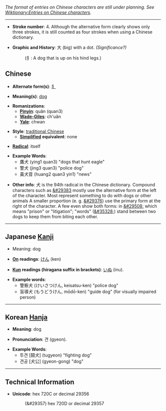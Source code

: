 ''The format of entries on Chinese characters are still under planning. See [[Wiktionary:Entries on Chinese characters]].''

----

* '''Stroke number''': 4. Although the alternative form clearly shows only three strokes, it is still counted as four strokes when using a Chinese dictionary. 

* '''Graphic and History''': 大 (big) with a dot. ''(Significance?)''
*: (犭: A dog that is up on his hind legs.)

== Chinese ==

* '''Alternate form(s)''': [[犭]]

* '''Meaning(s)''': [[dog]]

* '''Romanizations''': 
** '''[[Pinyin]]''': quăn (quan3) 
** '''[[Wade-Giles]]''': ch'uăn
** '''[[Yale]]''': chwan

* '''Style''': [[traditional Chinese]]
** '''[[simplified Chinese | Simplified]] equivalent''': none

* '''[[Wiktionary:Chinese radical | Radical]]''': itself

* '''Example Words''': 
** 鷹犬 (ying1 quan3) "dogs that hunt eagle"
** 警犬 (jing3 quan3) "police dog"
** 黃犬音 (huang2 quan3 yin1) "news"

* '''Other info''': &#29356; is the 94th radical in the Chinese dictionary.  Compound characters such as [[&#29383]] mostly use the alternative form at the left of the character.  Most represent something to do with dogs or other animals A smaller proportion (e. g. [[&#29376]]) use the primary form at the right of the character.  A few even show both forms: in [[&#29508;]] which means "prison" or "litigation"; "words" ([[&#35328;]])  stand between two dogs to keep them from biting each other.



----


== Japanese [[Kanji]] ==

* Meaning: dog

* '''[[On]] readings''': [[けん]] (ken)

* '''[[Kun]] readings (hiragana suffix in brackets)''': [[いぬ]] (inu).

* '''Example words''':
** 警察犬 (けいさつけん, keisatsu-ken) "police dog"
** 盲導犬 (もうどうけん, mōdō-ken) "guide dog" (for visually impaired person)

----


== Korean [[Hanja]] ==

* '''Meaning''': dog

* '''Pronunciation''': 견 (gyeon). 

* '''Example Words''': 
** 투견 [鬪犬] (tugyeon) "fighting dog"
** 견공 [犬公] (gyeon-gong) "dog"



----


== Technical Information ==

* '''Unicode''': hex 720C or decimal 29356
*: (&#29357) hex 720D or decimal 29357